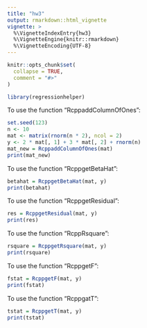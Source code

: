 ```yaml
---
title: "hw3"
output: rmarkdown::html_vignette
vignette: >
  %\VignetteIndexEntry{hw3}
  %\VignetteEngine{knitr::rmarkdown}
  %\VignetteEncoding{UTF-8}
---
```


```r
knitr::opts_chunk$set(
  collapse = TRUE,
  comment = "#>"
)
```

```r
library(regressionhelper)
```

To use the function "RcppaddColumnOfOnes":

```r
set.seed(123)
n <- 10
mat <- matrix(rnorm(n * 2), ncol = 2)
y <- 2 * mat[, 1] + 3 * mat[, 2] + rnorm(n)
mat_new = RcppaddColumnOfOnes(mat)
print(mat_new)
```

To use the function "RcppgetBetaHat": 
```r
betahat = RcppgetBetaHat(mat, y)
print(betahat)
```

To use the function "RcppgetResidual":
```r
res = RcppgetResidual(mat, y)
print(res)
```

To use the function "RcppRsquare":
```r
rsquare = RcppgetRsquare(mat, y)
print(rsquare)
```

To use the function "RcppgetF":
```r
fstat = RcppgetF(mat, y)
print(fstat)
```

To use the function "RcppgatT":
```r
tstat = RcppgetT(mat, y)
print(tstat)
```

